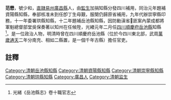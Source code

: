 {{明清人物信息框
| 姓名 =范懋
| 最高職務 = [[四川|四川]][[岳池縣|岳池縣]][[知縣|知縣]]
| 國家 = 大清
| 籍貫 = [[直隷|直隷]][[易州|易州]][[廣昌縣|廣昌縣]]
| 字號 =號少和
| 出生日期 = ？年？月？日
| 逝世日期 = ？年？月？日
| 墓葬 = 
| 配偶 =  
| 親屬 = 曾祖、祖、父，母
| 出身 =[[監生|監生]]加捐知縣分發四川補用
| 著作 =  
*
}}
'''范懋'''{{BD|？年||？年||}}，號少和，[[直隷|直隷]][[易州|易州]][[廣昌縣|廣昌縣]]人，由[[監生|監生]]加捐知縣分發四川補用，同治元年題補資陽縣知縣，奉部核准未到任卽丁生母艱，服闋仍歸原省補用，九年代辦崇寧縣印務，十一年委署珙縣知縣，十二年題補岳池縣知縣，因防勦滇省𤞑匪案內蒙成都將軍魁總督部堂吳保奏著以知州在任候陞，光緖元年二月任[[四川|四川]][[順慶府|順慶府]][[岳池縣|岳池縣]]知縣<ref>光緒《岳池縣志》卷十職官志</ref>。是一位政治人物，明清時曾在四川順慶府岳池縣（位於今四川東北部，武周[[萬歲通天|萬歲通天]]二年分南充、相如二縣置，是一個千年古縣）擔任官吏。
==註釋==
{{reflist}}
{{清朝人物小作品}}
[[Category:清朝岳池縣知縣|Category:清朝岳池縣知縣]]
[[Category:清朝資陽縣知縣|Category:清朝資陽縣知縣]]
[[Category:清朝崇寧縣知縣|Category:清朝崇寧縣知縣]]
[[Category:清朝珙縣知縣|Category:清朝珙縣知縣]]
[[Category:廣昌人|Category:廣昌人]]
[[Category:清朝监生|Category:清朝监生]]